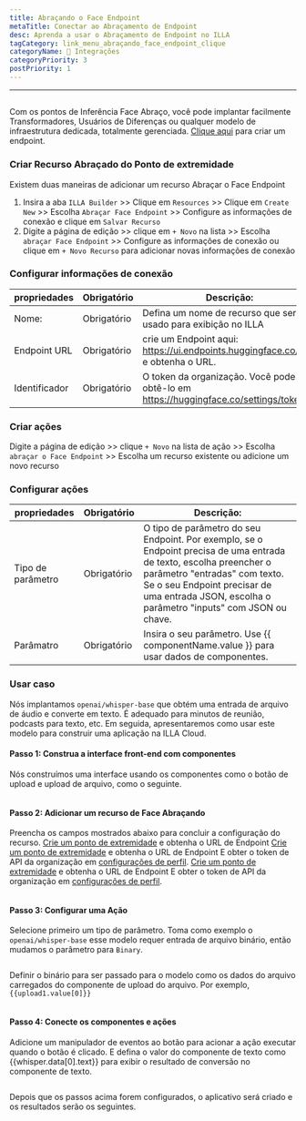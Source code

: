 ```yaml
---
title: Abraçando o Face Endpoint
metaTitle: Conectar ao Abraçamento de Endpoint
desc: Aprenda a usar o Abraçamento de Endpoint no ILLA
tagCategory: link_menu_abraçando_face_endpoint_clique
categoryName: 🔨 Integrações
categoryPriority: 3
postPriority: 1
---
```


* * *

## <h2 hidden>Abraçamento do Face Endpoint</h2>

Com os pontos de Inferência Face Abraço, você pode implantar facilmente Transformadores, Usuários de Diferenças ou qualquer modelo de infraestrutura dedicada, totalmente gerenciada. [Clique aqui](https://ui.endpoints.huggingface.co/new) para criar um endpoint. 

### Criar Recurso Abraçado do Ponto de extremidade

Existem duas maneiras de adicionar um recurso Abraçar o Face Endpoint 

1.  Insira a aba `ILLA Builder` >> Clique em `Resources` >> Clique em `Create New` >> Escolha `Abraçar Face Endpoint` >> Configure as informações de conexão e clique em `Salvar Recurso`
2.  Digite a página de edição >> clique em `+ Novo` na lista >> Escolha `abraçar Face Endpoint` >> Configure as informações de conexão ou clique em `+ Novo Recurso` para adicionar novas informações de conexão

### Configurar informações de conexão

| propriedades  | Obrigatório | Descrição:                                                                            |
| ------------- | ----------- | ------------------------------------------------------------------------------------- |
| Nome:         | Obrigatório | Defina um nome de recurso que será usado para exibição no ILLA                        |
| Endpoint URL  | Obrigatório | crie um Endpoint aqui: https://ui.endpoints.huggingface.co/new e obtenha o URL.       |
| Identificador | Obrigatório | O token da organização. Você pode obtê-lo em https://huggingface.co/settings/tokens.  |

### Criar ações

Digite a página de edição >> clique `+ Novo` na lista de ação >> Escolha `abraçar o Face Endpoint` >> Escolha um recurso existente ou adicione um novo recurso

### Configurar ações

| propriedades      | Obrigatório | Descrição:                                                                                                                                                                                                                                           |
| ----------------- | ----------- | ---------------------------------------------------------------------------------------------------------------------------------------------------------------------------------------------------------------------------------------------------- |
| Tipo de parâmetro | Obrigatório | O tipo de parâmetro do seu Endpoint. Por exemplo, se o Endpoint precisa de uma entrada de texto, escolha preencher o parâmetro "entradas" com texto. Se o seu Endpoint precisar de uma entrada JSON, escolha o parâmetro "inputs" com JSON ou chave. |
| Parâmatro         | Obrigatório | Insira o seu parâmetro. Use {{ componentName.value }} para usar dados de componentes.                                                                                                                                                                |

### Usar caso

Nós implantamos `openai/whisper-base` que obtém uma entrada de arquivo de áudio e converte em texto. É adequado para minutos de reunião, podcasts para texto, etc. Em seguida, apresentaremos como usar este modelo para construir uma aplicação na ILLA Cloud.

#### Passo 1: Construa a interface front-end com componentes

Nós construímos uma interface usando os componentes como o botão de upload e upload de arquivo, como o seguinte.

<img src='https://cdn.illacloud.com/official-website/img/docs/connect/hf1.png' alt="" />

#### Passo 2: Adicionar um recurso de Face Abraçando

Preencha os campos mostrados abaixo para concluir a configuração do recurso. [Crie um ponto de extremidade](https://ui.endpoints.huggingface.co/new) e obtenha o URL de Endpoint [Crie um ponto de extremidade](https://ui.endpoints.huggingface.co/new) e obtenha o URL de Endpoint E obter o token de API da organização em [configurações de perfil](https://huggingface.co/settings/tokens). [Crie um ponto de extremidade](https://ui.endpoints.huggingface.co/new) e obtenha o URL de Endpoint E obter o token de API da organização em [configurações de perfil](https://huggingface.co/settings/tokens). 

<img src='https://cdn.illacloud.com/official-website/img/docs/connect/hf2.png' alt="" />

#### Passo 3: Configurar uma Ação

Selecione primeiro um tipo de parâmetro. Toma como exemplo o `openai/whisper-base` esse modelo requer entrada de arquivo binário, então mudamos o parâmetro para `Binary`.

<img src='https://cdn.illacloud.com/official-website/img/docs/connect/hf3.png' alt="" />

Definir o binário para ser passado para o modelo como os dados do arquivo carregados do componente de upload do arquivo. Por exemplo, `{{upload1.value[0]}}`

<img src='https://cdn.illacloud.com/official-website/img/docs/connect/hf4.png' alt="" />

#### Passo 4: Conecte os componentes e ações

Adicione um manipulador de eventos ao botão para acionar a ação executar quando o botão é clicado. E defina o valor do componente de texto como {{whisper.data[0].text}} para exibir o resultado de conversão no componente de texto. 

<img src='https://cdn.illacloud.com/official-website/img/docs/connect/hf5.png' alt="" />

Depois que os passos acima forem configurados, o aplicativo será criado e os resultados serão os seguintes.

<img src='https://cdn.illacloud.com/official-website/img/docs/connect/hf6.gif' alt="" />
